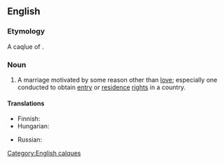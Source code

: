 ==English==

===Etymology===
A caqlue of {{etyl|fr|-}} {{term|mariage de convenance|lang=fr}}.

===Noun===
{{en-noun|sg=[[marriage]] of [[convenience]]|marriages of convenience}}

# A marriage motivated by some reason other than [[love]]; especially one conducted to obtain [[entry]] or [[residence]] [[right]]s in a country.

====Translations====
{{trans-top|marriage motivated by some reason other than love}}
* Finnish: {{t-|fi|mukavuusavioliitto}}
* Hungarian: {{t+|hu|érdekházasság}}
{{trans-mid}}
* Russian: {{t|ru|брак по расчёту|m|tr=brak po rasčótu|sc=Cyrl}}
{{trans-bottom}}

[[Category:English calques]]